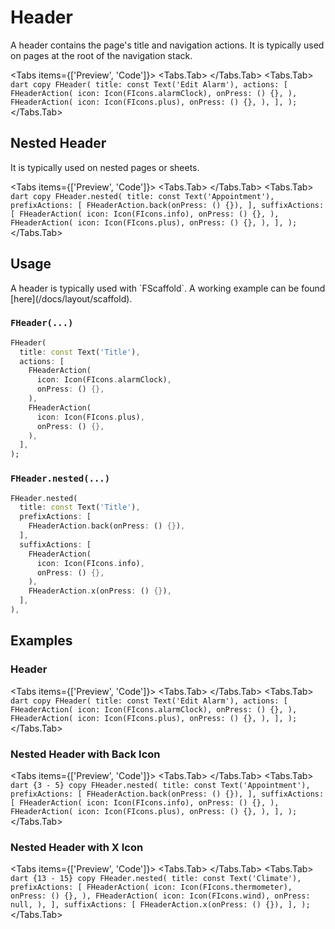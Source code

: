 
# Header

A header contains the page's title and navigation actions.
It is typically used on pages at the root of the navigation stack.

<LinkBadgeGroup>
  <LinkBadge label="API Reference" href="https://pub.dev/documentation/forui/latest/forui.widgets.header/" />
</LinkBadgeGroup>

<Tabs items={['Preview', 'Code']}>
  <Tabs.Tab>
    <Widget name="header" />
  </Tabs.Tab>
  <Tabs.Tab>
    ```dart copy FHeader( title: const Text('Edit Alarm'), actions: [ FHeaderAction( icon: Icon(FIcons.alarmClock),
    onPress: () {}, ), FHeaderAction( icon: Icon(FIcons.plus), onPress: () {}, ), ], ); ```
  </Tabs.Tab>
</Tabs>

## Nested Header

It is typically used on nested pages or sheets.

<Tabs items={['Preview', 'Code']}>
  <Tabs.Tab>
    <Widget name="header" variant="nested" />
  </Tabs.Tab>
  <Tabs.Tab>
    ```dart copy FHeader.nested( title: const Text('Appointment'), prefixActions: [ FHeaderAction.back(onPress: () {}),
    ], suffixActions: [ FHeaderAction( icon: Icon(FIcons.info), onPress: () {}, ), FHeaderAction( icon:
    Icon(FIcons.plus), onPress: () {}, ), ], ); ```
  </Tabs.Tab>
</Tabs>

## Usage

<Callout type="info">
  A header is typically used with `FScaffold`. A working example can be found [here](/docs/layout/scaffold).
</Callout>

### `FHeader(...)`

```dart copy
FHeader(
  title: const Text('Title'),
  actions: [
    FHeaderAction(
      icon: Icon(FIcons.alarmClock),
      onPress: () {},
    ),
    FHeaderAction(
      icon: Icon(FIcons.plus),
      onPress: () {},
    ),
  ],
);
```

### `FHeader.nested(...)`

```dart copy
FHeader.nested(
  title: const Text('Title'),
  prefixActions: [
    FHeaderAction.back(onPress: () {}),
  ],
  suffixActions: [
    FHeaderAction(
      icon: Icon(FIcons.info),
      onPress: () {},
    ),
    FHeaderAction.x(onPress: () {}),
  ],
),
```

## Examples

### Header

<Tabs items={['Preview', 'Code']}>
  <Tabs.Tab>
    <Widget name="header" />
  </Tabs.Tab>
  <Tabs.Tab>
    ```dart copy FHeader( title: const Text('Edit Alarm'), actions: [ FHeaderAction( icon: Icon(FIcons.alarmClock),
    onPress: () {}, ), FHeaderAction( icon: Icon(FIcons.plus), onPress: () {}, ), ], ); ```
  </Tabs.Tab>
</Tabs>

### Nested Header with Back Icon

<Tabs items={['Preview', 'Code']}>
  <Tabs.Tab>
    <Widget name="header" variant="nested" />
  </Tabs.Tab>
  <Tabs.Tab>
    ```dart {3 - 5} copy FHeader.nested( title: const Text('Appointment'), prefixActions: [ FHeaderAction.back(onPress:
    () {}), ], suffixActions: [ FHeaderAction( icon: Icon(FIcons.info), onPress: () {}, ), FHeaderAction( icon:
    Icon(FIcons.plus), onPress: () {}, ), ], ); ```
  </Tabs.Tab>
</Tabs>

### Nested Header with X Icon

<Tabs items={['Preview', 'Code']}>
  <Tabs.Tab>
    <Widget name="header" variant="nested-x" />
  </Tabs.Tab>
  <Tabs.Tab>
    ```dart {13 - 15} copy FHeader.nested( title: const Text('Climate'), prefixActions: [ FHeaderAction( icon:
    Icon(FIcons.thermometer), onPress: () {}, ), FHeaderAction( icon: Icon(FIcons.wind), onPress: null, ), ],
    suffixActions: [ FHeaderAction.x(onPress: () {}), ], ); ```
  </Tabs.Tab>
</Tabs>
